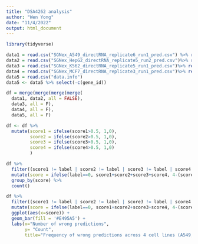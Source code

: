 ```yaml
---
title: "DSA4262 analysis"
author: "Wen Yong"
date: "11/4/2022"
output: html_document
---
```


```r
library(tidyverse)
```

```r
data1 = read.csv("SGNex_A549_directRNA_replicate6_run1_pred.csv") %>% rename(score1=score)
data2 = read.csv("SGNex_HepG2_directRNA_replicate5_run2_pred.csv")%>% rename(score2=score)
data3 = read.csv("SGNex_K562_directRNA_replicate5_run1_pred.csv")%>% rename(score3=score)
data4 = read.csv("SGNex_MCF7_directRNA_replicate3_run1_pred.csv")%>% rename(score4=score)
data5 = read.csv("data.info")
data5 <- data5 %>% select(-c(gene_id))

df = merge(merge(merge(merge(
  data1, data2, all = FALSE),
  data3, all = F),
  data4, all = F),
  data5, all = F)

df <- df %>% 
  mutate(score1 = ifelse(score1>0.5, 1,0),
         score2 = ifelse(score2>0.5, 1,0),
         score3 = ifelse(score3>0.5, 1,0),
         score4 = ifelse(score4>0.5, 1,0)
         )

```


```r
df %>% 
  filter((score1 != label | score2 != label | score3 != label | score4 != label)) %>%
  mutate(score = ifelse(label==0, score1+score2+score3+score4, 4-(score1+score2+score3+score4))) %>%
  group_by(score) %>%
  count()

df %>% 
  filter((score1 != label | score2 != label | score3 != label | score4 != label)) %>%
  mutate(score = ifelse(label==0, score1+score2+score3+score4, 4-(score1+score2+score3+score4))) %>%
  ggplot(aes(x=score)) +
  geom_bar(fill = '#E495A5') +
  labs(x="Number of wrong predictions",
       y= "Count",
       title="Frequency of wrong predictions across 4 cell lines (A549,HepG2,K562,MCF7)") 

```

